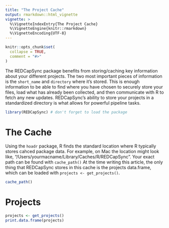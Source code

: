 ```yaml
---
title: "The Project Cache"
output: rmarkdown::html_vignette
vignette: >
  %\VignetteIndexEntry{The Project Cache}
  %\VignetteEngine{knitr::rmarkdown}
  %\VignetteEncoding{UTF-8}
---
```


```r
knitr::opts_chunk$set(
  collapse = TRUE,
  comment = "#>"
)
```

The REDCapSync package benefits from storing/caching key information about your different projects. The two most important pieces of information is the `short_name` and `directory` where it's stored. This is enough information to be able to find where you have chosen to securely store your files, load what has already been collected, and then communicate with R to fetch any new updates. REDCapSync's ability to store your projects in a standardized directory is what allows for powerful pipeline tasks.

```r
library(REDCapSync) # don't forget to load the package
```

# The Cache

Using the `hoadr` package, R finds the standard location where R typically stores cahced package data. For example, on Mac the location might look like, "/Users/yourmacname/Library/Caches/R/REDCapSync". Your exact path can be found with `cache_path()` At the time writing this article, the only thing that REDCapSync stores in this cache is the projects data.frame, which can be loaded with `projects <- get_projects()`.

```r
cache_path()
```

# Projects

```r
projects <- get_projects()
print.data.frame(projects)
```
